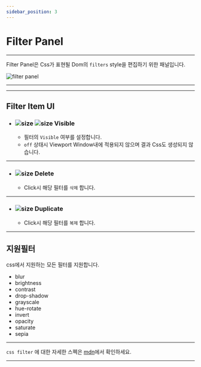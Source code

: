 ```yaml
---
sidebar_position: 3
---
```





# Filter Panel

<hr/>

Filter Panel은 Css가 표현될 Dom의 ```filters``` style을 편집하기 위한 패널입니다.


![filter panel](./img/panel_filter.png)

<hr/>

<TOCInline toc={toc}/>

<hr/>


## Filter Item UI
- ### ![size](./img/filter/ui_filter_on.png) ![size](./img/filter/ui_filter_off.png) Visible
	- 필터의 ```Visible``` 여부를 설정합니다.
	- ```off``` 상태시 Viewport Window내에 적용되지 않으며 결과 Css도 생성되지 않습니다.



<hr/>

- ### ![size](./img/filter/ui_filter_trash.png) Delete
	- Click시 해당 필터를 ```삭제``` 합니다.



<hr/>

- ### ![size](./img/filter/ui_filter_duplicate.png) Duplicate
	- Click시 해당 필터를 ```복제``` 합니다.



<hr/>

## 지원필터
css에서 지원하는 모든 필터를 지원합니다.

 - blur
 - brightness
 - contrast
 - drop-shadow
 - grayscale
 - hue-rotate
 - invert
 - opacity
 - saturate
 - sepia

<hr/>

```css filter``` 에 대한 자세한 스펙은 [mdn](https://developer.mozilla.org/ko/docs/Web/CSS/filter)에서 확인하세요.

<hr/>
